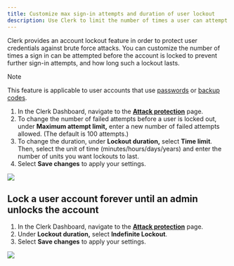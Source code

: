 ```yaml
---
title: Customize max sign-in attempts and duration of user lockout
description: Use Clerk to limit the number of times a user can attempt to sign in before they are locked out of their account and customize how long such lockouts last.
---
```


Clerk provides an account lockout feature in order to protect user credentials against brute force attacks. You can customize the number of times a sign in can be attempted before the account is locked to prevent further sign-in attempts, and how long such a lockout lasts.

> [!NOTE]
> This feature is applicable to user accounts that use [passwords](https://dashboard.clerk.com/last-active?path=user-authentication/email-phone-username) or [backup codes](https://dashboard.clerk.com/last-active?path=user-authentication/multi-factor).

1. In the Clerk Dashboard, navigate to the [**Attack protection**](https://dashboard.clerk.com/last-active?path=user-authentication/attack-protection) page.
1. To change the number of failed attempts before a user is locked out, under **Maximum attempt limit,** enter a new number of failed attempts allowed. (The default is 100 attempts.)
1. To change the duration, under **Lockout duration,** select **Time limit**. Then, select the unit of time (minutes/hours/days/years) and enter the number of units you want lockouts to last.
1. Select **Save changes** to apply your settings.

![](/docs/images/security/userlock_custom-attempts-and-duration.webp)

## Lock a user account forever until an admin unlocks the account

1. In the Clerk Dashboard, navigate to the [**Attack protection**](https://dashboard.clerk.com/last-active?path=user-authentication/attack-protection) page.
1. Under **Lockout duration,** select **Indefinite Lockout**.
1. Select **Save changes** to apply your settings.

![](/docs/images/security/userlock_indefinite.webp)

